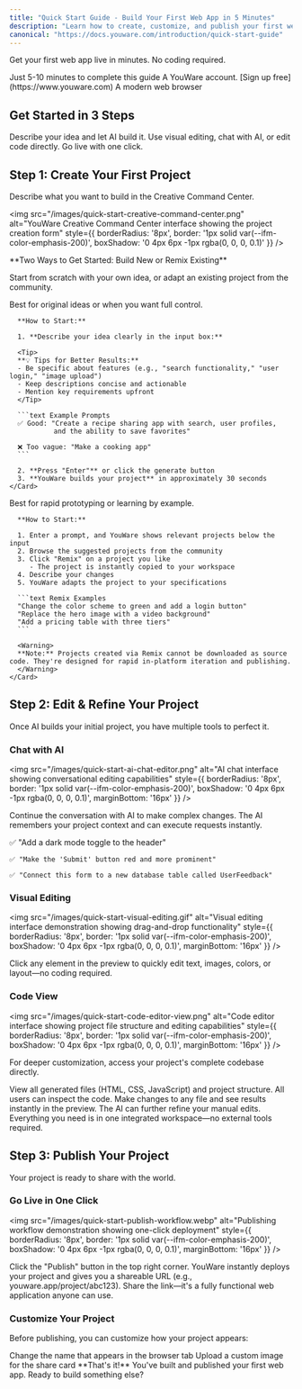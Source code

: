 ```yaml
---
title: "Quick Start Guide - Build Your First Web App in 5 Minutes"
description: "Learn how to create, customize, and publish your first web application with YouWare's AI-powered platform. No coding required - go from idea to live app in minutes."
canonical: "https://docs.youware.com/introduction/quick-start-guide"
---
```


Get your first web app live in minutes. No coding required.

<CardGroup cols={3}>
  <Card title="Time" icon="clock">
    Just 5-10 minutes to complete this guide
  </Card>
  <Card title="Account" icon="user">
    A YouWare account. [Sign up free](https://www.youware.com)
  </Card>
  <Card title="Browser" icon="globe">
    A modern web browser
  </Card>
</CardGroup>

## Get Started in 3 Steps

<Steps>
  <Step title="Create Your First Project">
    Describe your idea and let AI build it.
  </Step>
  
  <Step title="Edit & Refine">
    Use visual editing, chat with AI, or edit code directly.
  </Step>
  
  <Step title="Publish">
    Go live with one click.
  </Step>
</Steps>

## Step 1: Create Your First Project

Describe what you want to build in the Creative Command Center.

<img 
  src="/images/quick-start-creative-command-center.png" 
  alt="YouWare Creative Command Center interface showing the project creation form"
  style={{ borderRadius: '8px', border: '1px solid var(--ifm-color-emphasis-200)', boxShadow: '0 4px 6px -1px rgba(0, 0, 0, 0.1)' }}
/>

<Info>
**Two Ways to Get Started: Build New or Remix Existing**

Start from scratch with your own idea, or adapt an existing project from the community.
</Info>

<Tabs>
  <Tab title="Build from Scratch">
    <Card title="Build Your Own Project" icon="zap">
      Best for original ideas or when you want full control.
      
      **How to Start:**
      
      1. **Describe your idea clearly in the input box:**

      <Tip>
      **💡 Tips for Better Results:**
      - Be specific about features (e.g., "search functionality," "user login," "image upload")
      - Keep descriptions concise and actionable
      - Mention key requirements upfront
      </Tip>

      ```text Example Prompts
      ✅ Good: "Create a recipe sharing app with search, user profiles, 
               and the ability to save favorites"
               
      ❌ Too vague: "Make a cooking app"
      ```

      2. **Press "Enter"** or click the generate button
      3. **YouWare builds your project** in approximately 30 seconds
    </Card>
  </Tab>

  <Tab title="Remix">
    <Card title="Remix an Existing Project" icon="users">
      Best for rapid prototyping or learning by example.
      
      **How to Start:**
      
      1. Enter a prompt, and YouWare shows relevant projects below the input
      2. Browse the suggested projects from the community
      3. Click "Remix" on a project you like
         - The project is instantly copied to your workspace
      4. Describe your changes
      5. YouWare adapts the project to your specifications

      ```text Remix Examples
      "Change the color scheme to green and add a login button"
      "Replace the hero image with a video background"
      "Add a pricing table with three tiers"
      ```

      <Warning>
      **Note:** Projects created via Remix cannot be downloaded as source code. They're designed for rapid in-platform iteration and publishing.
      </Warning>
    </Card>
  </Tab>
</Tabs>

## Step 2: Edit & Refine Your Project

Once AI builds your initial project, you have multiple tools to perfect it.

### Chat with AI

<img 
  src="/images/quick-start-ai-chat-editor.png" 
  alt="AI chat interface showing conversational editing capabilities"
  style={{ borderRadius: '8px', border: '1px solid var(--ifm-color-emphasis-200)', boxShadow: '0 4px 6px -1px rgba(0, 0, 0, 0.1)', marginBottom: '16px' }}
/>

Continue the conversation with AI to make complex changes. The AI remembers your project context and can execute requests instantly.

<CardGroup cols={1}>
  <Card>
    ✅ "Add a dark mode toggle to the header"
    
    ✅ "Make the 'Submit' button red and more prominent"
    
    ✅ "Connect this form to a new database table called UserFeedback"
  </Card>
</CardGroup>

### Visual Editing

<img 
  src="/images/quick-start-visual-editing.gif" 
  alt="Visual editing interface demonstration showing drag-and-drop functionality"
  style={{ borderRadius: '8px', border: '1px solid var(--ifm-color-emphasis-200)', boxShadow: '0 4px 6px -1px rgba(0, 0, 0, 0.1)', marginBottom: '16px' }}
/>

Click any element in the preview to quickly edit text, images, colors, or layout—no coding required.

### Code View

<img 
  src="/images/quick-start-code-editor-view.png" 
  alt="Code editor interface showing project file structure and editing capabilities"
  style={{ borderRadius: '8px', border: '1px solid var(--ifm-color-emphasis-200)', boxShadow: '0 4px 6px -1px rgba(0, 0, 0, 0.1)', marginBottom: '16px' }}
/>

For deeper customization, access your project's complete codebase directly.

<CardGroup cols={1}>
  <Card title="Browse Your Code" icon="folder">
    View all generated files (HTML, CSS, JavaScript) and project structure. All users can inspect the code.
  </Card>
  <Card title="Edit & Save Instantly (Subscribers)" icon="edit">
    Make changes to any file and see results instantly in the preview. The AI can further refine your manual edits.
  </Card>
  <Card title="Faster Workflow" icon="zap">
    Everything you need is in one integrated workspace—no external tools required.
  </Card>
</CardGroup>

## Step 3: Publish Your Project

Your project is ready to share with the world.

### Go Live in One Click

<img 
  src="/images/quick-start-publish-workflow.webp" 
  alt="Publishing workflow demonstration showing one-click deployment"
  style={{ borderRadius: '8px', border: '1px solid var(--ifm-color-emphasis-200)', boxShadow: '0 4px 6px -1px rgba(0, 0, 0, 0.1)', marginBottom: '16px' }}
/>

<Steps>
  <Step title="Click Publish">
    Click the "Publish" button in the top right corner.
  </Step>
  
  <Step title="Get Your Link">
    YouWare instantly deploys your project and gives you a shareable URL (e.g., youware.app/project/abc123).
  </Step>
  
  <Step title="Share">
    Share the link—it's a fully functional web application anyone can use.
  </Step>
</Steps>

### Customize Your Project

Before publishing, you can customize how your project appears:

<CardGroup cols={2}>
  <Card title="Project Title" icon="tag">
    Change the name that appears in the browser tab
  </Card>
  <Card title="Project Cover" icon="image">
    Upload a custom image for the share card
  </Card>
</CardGroup>

<Note>
**That's it!** You've built and published your first web app. Ready to build something else?
</Note>
